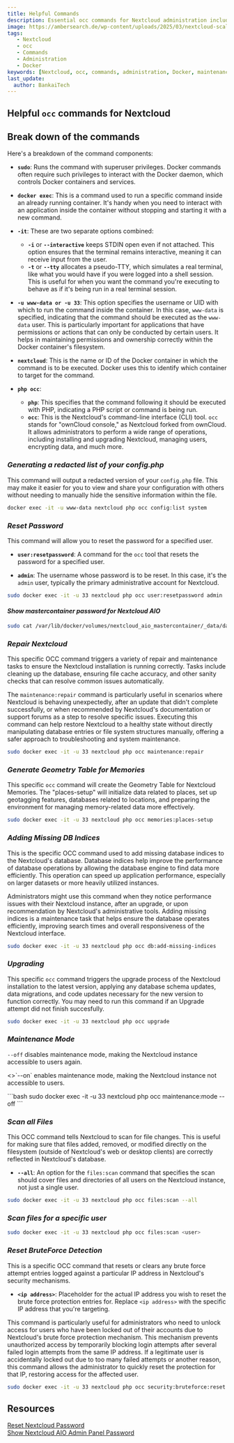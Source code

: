 ```yaml
---
title: Helpful Commands
description: Essential occ commands for Nextcloud administration including user management, maintenance, file scanning, and troubleshooting.
image: https://ambersearch.de/wp-content/uploads/2025/03/nextcloud-scaled.webp
tags:
   - Nextcloud
   - occ
   - Commands
   - Administration
   - Docker
keywords: [Nextcloud, occ, commands, administration, Docker, maintenance]
last_update:
  author: BankaiTech
---
```


## **Helpful `occ` commands for Nextcloud**
## **Break down of the commands**
Here's a breakdown of the command components:
- **`sudo`**: Runs the command with superuser privileges. Docker commands often require such privileges to interact with the Docker daemon, which controls Docker containers and services.

- **`docker exec`**: This is a command used to run a specific command inside an already running container. It's handy when you need to interact with an application inside the container without stopping and starting it with a new command.

- **`-it`**: These are two separate options combined:
  - **`-i`** or **`--interactive`** keeps STDIN open even if not attached. This option ensures that the terminal remains interactive, meaning it can receive input from the user.
  - **`-t`** or **`--tty`** allocates a pseudo-TTY, which simulates a real terminal, like what you would have if you were logged into a shell session. This is useful for when you want the command you're executing to behave as if it's being run in a real terminal session.

- **`-u www-data or -u 33`**: This option specifies the username or UID with which to run the command inside the container. In this case, `www-data` is specified, indicating that the command should be executed as the `www-data` user. This is particularly important for applications that have permissions or actions that can only be conducted by certain users. It helps in maintaining permissions and ownership correctly within the Docker container's filesystem.

- **`nextcloud`**: This is the name or ID of the Docker container in which the command is to be executed. Docker uses this to identify which container to target for the command.

- **`php occ`**:
  - **`php`**: This specifies that the command following it should be executed with PHP, indicating a PHP script or command is being run.
  - **`occ`**: This is the Nextcloud's command-line interface (CLI) tool. `occ` stands for "ownCloud console," as Nextcloud forked from ownCloud. It allows administrators to perform a wide range of operations, including installing and upgrading Nextcloud, managing users, encrypting data, and much more.

### ***Generating a redacted list of your config.php***

This command will output a redacted version of your `config.php` file. This may make it easier for you to view and share your configuration with others without needing to manually hide the sensitive information within the file.
```bash
docker exec -it -u www-data nextcloud php occ config:list system
```

### ***Reset Password***

This command will allow you to reset the password for a specified user.
- **`user:resetpassword`**: A command for the `occ` tool that resets the password for a specified user.

- **`admin`**: The username whose password is to be reset. In this case, it's the `admin` user, typically the primary administrative account for Nextcloud.
```bash
sudo docker exec -it -u 33 nextcloud php occ user:resetpassword admin
```

#### *Show mastercontainer password for Nextcloud AIO*

```bash
sudo cat /var/lib/docker/volumes/nextcloud_aio_mastercontainer/_data/data/configuration.json | grep password
```

### ***Repair Nextcloud***

This specific OCC command triggers a variety of repair and maintenance tasks to ensure the Nextcloud installation is running correctly. Tasks include cleaning up the database, ensuring file cache accuracy, and other sanity checks that can resolve common issues automatically.

The `maintenance:repair` command is particularly useful in scenarios where Nextcloud is behaving unexpectedly, after an update that didn't complete successfully, or when recommended by Nextcloud's documentation or support forums as a step to resolve specific issues. Executing this command can help restore Nextcloud to a healthy state without directly manipulating database entries or file system structures manually, offering a safer approach to troubleshooting and system maintenance.
```bash
sudo docker exec -it -u 33 nextcloud php occ maintenance:repair
```

### ***Generate Geometry Table for Memories***

This specific `occ` command will create the Geometry Table for Nextcloud Memories. The "places-setup" will initialize data related to places, set up geotagging features, databases related to locations, and preparing the environment for managing memory-related data more effectively.
```bash
sudo docker exec -it -u 33 nextcloud php occ memories:places-setup
```

### ***Adding Missing DB Indices***

This is the specific OCC command used to add missing database indices to the Nextcloud's database. Database indices help improve the performance of database operations by allowing the database engine to find data more efficiently. This operation can speed up application performance, especially on larger datasets or more heavily utilized instances.

Administrators might use this command when they notice performance issues with their Nextcloud instance, after an upgrade, or upon recommendation by Nextcloud's administrative tools. Adding missing indices is a maintenance task that helps ensure the database operates efficiently, improving search times and overall responsiveness of the Nextcloud interface.
```bash
sudo docker exec -it -u 33 nextcloud php occ db:add-missing-indices
```

### ***Upgrading***

This specific `occ` command triggers the upgrade process of the Nextcloud installation to the latest version, applying any database schema updates, data migrations, and code updates necessary for the new version to function correctly. You may need to run this command if an Upgrade attempt did not finish succesfully.
```bash
sudo docker exec -it -u 33 nextcloud php occ upgrade
```

### ***Maintenance Mode***

`--off` disables maintenance mode, making the Nextcloud instance accessible to users again.
<p>
<>`--on` enables maintenance mode, making the Nextcloud instance not accessible to users.</>
</p>
```bash
sudo docker exec -it -u 33 nextcloud php occ maintenance:mode --off
```

### ***Scan all Files***

This OCC command tells Nextcloud to scan for file changes. This is useful for making sure that files added, removed, or modified directly on the filesystem (outside of Nextcloud's web or desktop clients) are correctly reflected in Nextcloud's database.

- **`--all`**: An option for the `files:scan` command that specifies the scan should cover files and directories of all users on the Nextcloud instance, not just a single user.
```bash
sudo docker exec -it -u 33 nextcloud php occ files:scan --all
```

### ***Scan files for a specific user***

```bash
sudo docker exec -it -u 33 nextcloud php occ files:scan <user>
```

### ***Reset BruteForce Detection***

This is a specific OCC command that resets or clears any brute force attempt entries logged against a particular IP address in Nextcloud's security mechanisms.

- **`<ip address>`**: Placeholder for the actual IP address you wish to reset the brute force protection entries for. Replace `<ip address>` with the specific IP address that you're targeting.

This command is particularly useful for administrators who need to unlock access for users who have been locked out of their accounts due to Nextcloud's brute force protection mechanism. This mechanism prevents unauthorized access by temporarily blocking login attempts after several failed login attempts from the same IP address. If a legitimate user is accidentally locked out due to too many failed attempts or another reason, this command allows the administrator to quickly reset the protection for that IP, restoring access for the affected user.
```bash
sudo docker exec -it -u 33 nextcloud php occ security:bruteforce:reset <ip address>
```

## **Resources**
[Reset Nextcloud Password](https://docs.nextcloud.com/server/latest/admin_manual/configuration_user/reset_admin_password.html) \
[Show Nextcloud AIO Admin Panel Password](https://github.com/nextcloud/all-in-one/discussions/803#discussioncomment-2905075)


<BuyMeACoffeeButton />
